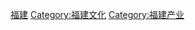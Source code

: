 {{Catnav|頁面分類|各種主題的頁面分類|依中国各省来作的分类|中国各省旅游}}

[[Category:中国各省旅游|福建]]
[[Category:福建文化|Category:福建文化]]
[[Category:福建产业|Category:福建产业]]
